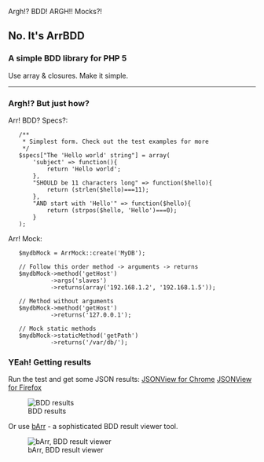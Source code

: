 Argh!? BDD! 
ARGH!! Mocks?!
==No. It's ArrBDD==
===A simple BDD library for PHP 5===
Use array & closures. Make it simple.

----

===Argh!? But just how?===

Arr! BDD? Specs?:

    /**
     * Simplest form. Check out the test examples for more
     */
    $specs["The 'Hello world' string"] = array(
        'subject' => function(){
            return 'Hello world';
        },
        "SHOULD be 11 characters long" => function($hello){
            return (strlen($hello)===11);
        },
        "AND start with 'Hello'" => function($hello){
            return (strpos($hello, 'Hello')===0);
        }
    );

Arr! Mock:

    $mydbMock = ArrMock::create('MyDB');
        
    // Follow this order method -> arguments -> returns
    $mydbMock->method('getHost')
             ->args('slaves')
             ->returns(array('192.168.1.2', '192.168.1.5'));

    // Method without arguments    
    $mydbMock->method('getHost')
             ->returns('127.0.0.1');

    // Mock static methods
    $mydbMock->staticMethod('getPath')
             ->returns('/var/db/');

===YEah! Getting results===
             
Run the test and get some JSON results:
[https://chrome.google.com/webstore/detail/mfjgkleajnieiaonjglfmanlmibchpam JSONView for Chrome]
[https://chrome.google.com/webstore/detail/mfjgkleajnieiaonjglfmanlmibchpam JSONView for Firefox]

[[File:https://lh5.googleusercontent.com/-TCdWD0mgw0Q/ThrYmAq69RI/AAAAAAAAAKM/NjnNmBvmnzs/json.jpg|BDD results]]

Or use [http://code.google.com/p/arr-bdd/#gadget0 bArr] - a sophisticated BDD result viewer tool.

[[File:https://lh3.googleusercontent.com/-jxCY_mj-Ttg/TiKTEwn9xKI/AAAAAAAAALE/1eKRlh-f4nQ/barrscreen.jpg|bArr, BDD result viewer]]
